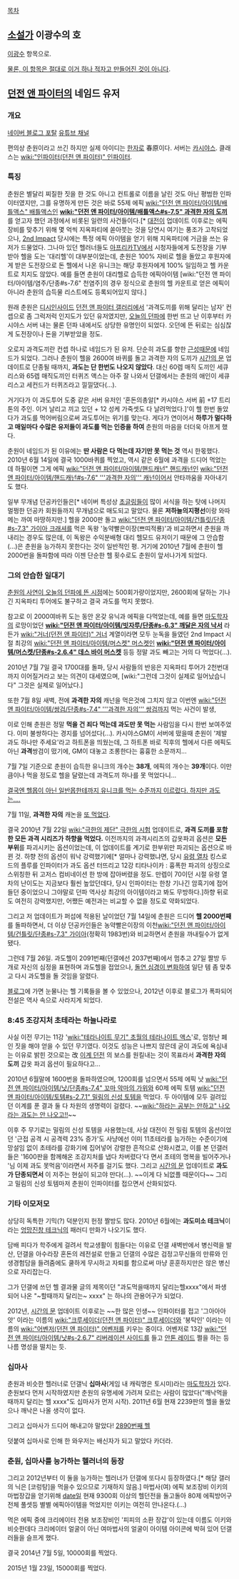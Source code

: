 [[목차]]

== [[소설가]] 이광수의 호 ==
[[이광수(소설가)|이광수]] 항목으로.

[[이거 하나 적자고 만든 것이 아닌 항목|물론, 이 항목은 절대로 이거 하나 적자고 만들어진 것이 아니다]].
== [[던전 앤 파이터]]의 네임드 유저 ==
=== 개요 ===
[http://blog.naver.com/fkwls4856 네이버 블로그 포탈]
[http://www.youtube.com/channel/UC0KNgSWkN_Oe-_pIFihxWcQ 유튜브 채널]

편의상 춘원이라고 쓰긴 하지만 실제 아이디는 [[한자]]로 春原이다. 서버는 [[카시야스]]. 클래스는 [[wiki:"인파이터(던전 앤 파이터)" 인파이터]].
=== 특징 ===
춘원은 별달리 찌질한 짓을 한 것도 아니고 컨트롤로 이름을 날린 것도 아닌 평범한 인파이터였지만, 그를 유명하게 만든 것은 바로 55제 에픽 [[wiki:"던전 앤 파이터/아이템/배틀액스" 배틀액스]]인 '''[[wiki:"던전 앤 파이터/아이템/배틀액스#s-7.5" 과격한 자의 도끼]]'''를 얻고자 했던 과정에서 비롯된 일련의 사건들이다.[* [[대전이]] 업데이트 이후로는 에픽 장비를 맞추기 위해 몇 억씩 지옥파티에 쏟아붓는 것을 당연시 여기는 풍조가 고착되었으나, [[2nd Impact]] 당시에는 특정 에픽 아이템을 얻기 위해 지옥파티에 거금을 쓰는 유저가 드물었다. 그나마 있던 헬러너들도 [[아프리카TV]]에서 시청자들에게 도전장을 기부받아 헬을 도는 '대리헬'이 대부분이었는데, 춘원은 100% 자비로 헬을 돌았고 후원자에게 받은 도전장으로 돈 헬에서 나온 유니크는 해당 후원자에게 100% 일임하고 헬 카운트로 치지도 않았다. 예를 들면 춘원이 대리헬로 습득한 에픽아이템 [wiki:"던전 앤 파이터/아이템/염주/단종#s-7.6" 천염주]의 경우 정식으로 춘원의 헬 카운트로 얻은 에픽이 아니라 춘원의 습득물 리스트에도 등록되어있지 않다.]

원래 춘원은 [[디시인사이드]] [[던전 앤 파이터 갤러리]]에서 '과격도끼를 위해 달리는 남자' 컨셉으로 좀 그럭저럭 인지도가 있던 유저였지만, [[오늘의 던파]]에 한번 뜨고 난 이후부터 카시야스 서버 내는 물론 던파 내에서도 상당한 유명인이 되었다. 오던에 뜬 뒤로는 심심찮게 도전장이나 돈을 기부받았을 정도.

오로지 과격도끼란 컨셉 하나로 네임드가 된 유저.  단순히 과도를 향한 [[근성]]때문에 네임드가 되었다. 그러나 춘원이 헬을 2600여 바퀴를 돌고 과격한 자의 도끼가 [[시간의 문]] 업데이트로 단종될 때까지, '''과도는 단 한번도 나오지 않았다'''. 대신 60렙 매직 도끼인 세큐리스와 65렙 매직도끼인 터퀴즈 액스는 아주 잘 나와서 던갤에서는 춘원의 애인이 세큐리스고 세컨드가 터퀴즈라고 낄낄댔다(...).

거기다가 이 과도투어 도중 같은 서버 유저인 '혼돈의총알[* 카시야스 서버 前 +17 트리톤의 주인. 이거 날리고 끼고 있던 + 12 성케 가죽셋도 다 날려먹었다.]'이 헬 한번 돌았다가 과도를 먹어버림으로써 과도투어는 위기를 맞는다. 게다가 연이어서 '''하루가 멀다하고 매일마다 수많은 유저들이 과도를 먹는 인증을 하여''' 춘원의 마음을 더더욱 아프게 했다.

춘원이 네임드가 된 이유에는 '''딴 사람은 다 먹는데 자기만 못 먹는 것''' 역시 한몫했다. 2010년 6월 14일에 결국 1000바퀴를 찍었고, 역시 같은 6월에 과격을 드디어 먹었는데 하필이면 그게 에픽 [[wiki:"던전 앤 파이터/아이템/핸드캐넌" 핸드캐넌]]인 [[wiki:"던전 앤 파이터/아이템/핸드캐넌#s-7.6" '''과격한 자의''' 캐넌]]이어서 안타까움을 자아내기도 했다. 

일부 무개념 던공카인들은[* 네이버 특성상 [[초글링]]들이 많이 서식을 하는 탓에 나머지 멀쩡한 던공카 회원들까지 무개념으로 매도되고 말았다. 물론 '''저하늘의지평선'''이랑 와따메는 까여 마땅하지만.] 헬을 2000판 돌고 [[wiki:"던전 앤 파이터/아이템/건틀릿/단종#s-7.3" 가이아 크래셔]]를 먹은 독왕 '농약빨은이장(쁘띠적룡)'과 비교하면서 춘원을 까내리는 경우도 많은데, 이 독왕은 수익분배형 대리 헬모드 유저이기 때문에 그 안습함(...)은 춘원을 능가하지 못한다는 것이 일반적인 평. 거기에 2010년 7월에 춘원이 헬 2000번을 돌파함에 따라 이젠 단순한 헬 횟수로도 춘원이 앞서나가게 되었다.

=== 그의 안습한 일대기 ===
[http://blog.naver.com/drk16/150086139175 춘원의 사연이 오늘의 던파에 뜬 시점]에는 500회가량이었지만, 2600회에 달하는 기나긴 지옥파티 투어에도 불구하고 결국 과도를 먹지 못했다. 

참고로 이 2000여바퀴 도는 동안 온갖 유닉과 에픽을 다먹었는데, 예를 들면 [[마도학자]]의 로망이었던 '''[[wiki:"던전 앤 파이터/아이템/빗자루/단종#s-6.3" 깨달은 자의 낙서]]''' 라든가 [[wiki:"거너(던전 앤 파이터)" 거너]] 계열이라면 모두 눈독을 들였던 2nd Impact 시절 최강의 [[wiki:"던전 앤 파이터/아이템/머스켓" 머스켓]]인 '''[[wiki:"던전 앤 파이터/아이템/머스켓/단종#s-2.6.4" 데스 바이 머스켓]]''' 등등 정말 과도 빼고는 거의 다 먹었다(...).

2010년 7월 7일 결국 1700대를 돌파, 당시 사람들의 반응은 지옥파티 투어가 2천번대까지 이어질거라고 보는 의견이 대세였으며, [wiki:"그런데 그것이 실제로 일어났습니다" 그것은 실제로 일어났다.]

또한 7월 8일 새벽, 전에 '''과격한 자의''' 캐넌을 먹은것에 그치지 않고 이번엔 [[wiki:"던전 앤 파이터/아이템/쌍검/단종#s-7.4" '''과격한 자의''' 쌍검]]까지 먹는 사건이 발생,

이로 인해 춘원은 정말 '''먹을 건 죄다 먹는데 과도만 못 먹는''' 사람임을 다시 한번 보여주었다. 이미 불쌍하다는 경지를 넘어섰다(...). 카시야스GM이 서버에 떴을때 춘원이 '제발 과도 하나만 주세요'라고 하트폰을 띄웠는데, 그 하트폰 바로 직후의 헬에서 다른 에픽도 아닌 '''과격'''쌍검이 떴기에, GM이 대놓고 조롱한다는 흉흉한 소문까지...

7월 7일 기준으로 춘원이 습득한 유니크의 개수는 '''38개''', 에픽의 개수는 '''39개'''이다. 이만큼이나 먹을 정도로 헬을 달렸는데 과격도끼 하나를 못 먹었다니...

[http://gall.dcinside.com/list.php?id=d_fighter&no=8380223&page=1&bbs= 결국엔 헬몹이 아닌 일반몹한테까지 유니크를 먹는 수준까지 이르렀다. 하지만 과도는....]

7월 11일, '''과격한 자의''' 캐논을 [http://gall.dcinside.com/list.php?id=d_fighter&no=8412015 또 먹었다]. 

결국 2010년 7월 22일 [[wiki:"극한의 제단" 극한의 시험]] 업데이트로, '''과격 도끼를 포함한 모든 과격 시리즈가 하향을 먹었다.''' 이전까지의 과격시리즈의 갑옷파괴 옵션은 '''모든 부위'''를 파괴시키는 옵션이었는데, 이 업데이트를 계기로 한부위만 파괴되는 옵션으로 바뀐 것. 하향 전의 옵션이 워낙 강력했기에[* 얼마나 강력했냐면, 당시 [[유령 열차]] 킹스로드의 플루를 인파이터가 과도 옵션 터뜨리고 12강 티타나이카 : 흉폭한 파괴의 상징으로 스위칭한 뒤 고저스 컴비네이션 한 방에 잡아버렸을 정도. 만렙이 70이던 시절 유령 열차의 난이도는 지금보다 훨씬 높았던데다, 당시 인파이터는 한창 기나긴 암흑기에 접어들던 중이었으니 그야말로 던파 역사상 최강의 아이템이라고 봐도 무방하다.]하향 뒤로도 여전히 강력했지만, 어쨌든 예전과는 비교할 수 없을 정도로 약화되었다.

그리고 저 업데이트가 퍼섭에 적용된 날이었던 7월 14일에 춘원은 드디어 '''헬 2000번째'''를 돌파하면서, 더 이상 던공카인들은 농약빨은이장의 이천[[wiki:"던전 앤 파이터/아이템/건틀릿/단종#s-7.3" 가이아]](정확히 1983번)와 비교하면서 춘원을 까내릴수가 없게 됐다. 

그런데 7월 26일. 과도헬이 2091번째(던갤에선 2037번째)에서 멈추고 27일 짤방 두개로 자신의 심정을 표현하며 과도헬을 접었으나, [http://gall.dcinside.com/list.php?id=d_fighter&no=8624881&page=2&bbs= 돌연 심경이 변화하여] 일단 템 좀 맞추고 다시 과도헬을 돌 것임을 알렸다. 

[http://blog.naver.com/fkwls4856 블로그]에 가면 눈물나는 헬 기록들을 볼 수 있었으나, 2012년 이후로 블로그가 폭파되어 전설은 역사 속으로 사라지게 되었다.
=== 8:45 조강지처 초테라는 하늘나라로 ===
사실 이전 무기는 11강 '[[wiki:"테라나이트 무기" 초월의 테라나이트 액스]]'로, 엄청난 폐인 짓을 해야 얻을 수 있던 무기였다. 이것도 성능은 나쁘지 않은데 굳이 과도에 욕심내는 이유로 밝힌 것으로는 改 [[이계 던전]] 의 보스를 원킬내는 것이 목표라서 '''과격한 자의 도끼''' 갑옷 파괴 옵션이 필요하다고...

2010년 6월말에 1600번을 돌파하였으며, 1200회를 넘으면서 55제 에픽 낫 [[wiki:"던전 앤 파이터/아이템/낫/단종#s-7.4" 꼬마 악마의 가위]]와 60제 에픽 토템 [[wiki:"던전 앤 파이터/아이템/토템#s-2.7.1" 밀림의 신성 토템]]을 먹었다. 두 아이템에 모두 걸려있던 이계를 푼 결과 둘 다 차원의 생명력이 걸렸다. ~~[[wiki:"하라는 공부는 안하고" 나오라는 과도는 안 나오고!!]]~~

이후 주 무기로는 밀림의 신성 토템을 사용했는데, 사실 대전이 전 밀림 토템의 옵션이었던 '근접 공격 시 공격력 23% 증가'도 사냥에선 이미 11초테라를 능가하는 수준이기에 망설임 없이 초테라를 강화기에 집어넣어 강렬한 흔적으로 산화시켰고, 이를 본 던갤러들은 '1600판을 함께해온 조강지처를 냅다 차버렸다'다 면서 초테의 명복을 빌어주거나 '님 이제 과도 못먹음'이라면서 저주를 걸기도 했다. 그리고 [[시간의 문]] 업데이트로 '''과도가 단종되면서''' 이 저주는 현실이 되고야 만다(...). ~~이게 다 뇌없플 때문이다~~ 그리고 밀림의 신성 토템마저 춘원이 인파이터를 접으면서 산화되었다.
=== 기타 이모저모 ===
상당히 독특한 기믹(?) 덕분인지 헌정 짤방도 많다. 2010년 6월에는 '''과도미소 테크닉'''이라는 [[엉망진창 테크닉]]의 패러디 만화가 나오기도 했다.

담배 피다가 학주에게 걸려서 학교생활이 힘들다는 이유로 던갤 새벽반에서 병신력을 발산, 던갤을 아수라장 혼돈의 레전설로 만들고 던갤의 수많은 검정고무신들의 만류와 인생경험담을 들려줌에도 쿨하게 무시하고 자퇴를 함으로써 마냥 훈훈하지만은 않은 병신으로 자리잡는다.

그가 던갤에 쓰던 헬 결과물 글의 제목이던 "과도먹을때까지 달리는헬{{{[}}}xxxx{{{]}}}"에서 파생되어 나온 "~할때까지 달리는~ {{{[}}}xxxx{{{]}}}" 는 하나의 관용어구가 되었다.

2012년, [[시간의 문]] 업데이트 이후로는 ~~한 많은 인생~~ 인파이터를 접고 '그아아아앗' 이라는 이름의 [[wiki:"크루세이더(던전 앤 파이터)" 크루세이더]]와 '붕탁인' 이라는 이름의 [[wiki:"어벤저(던전 앤 파이터)" 어벤저]]를 키우는 중이다. 어벤저로 13강 [[wiki:"던전 앤 파이터/아이템/낫#s-2.6.7" 리버레이션 사이드]]를 들고 [[안톤 레이드]] 쩔을 하는 등 나름 명성을 떨치는 듯. 
=== 십마사 ===
춘원과 비슷한 헬러너로 던갤닉 '''십마사'''(게임 내 캐릭명은 토시미)라는 [[마도학자]]가 있다. 춘원보다 먼저 시작하였지만 춘원의 유명세에 가려져 모르는 사람이 많았다("깨낙먹을때까지 달리는 헬 {{{[}}}xxxx{{{]}}}"도 십마사가 먼저 시작). 2011년 6월 현재 2239판의 헬을 돌았으나 깨낙은 나올 생각이 없다.

그리고 십마사가 드디어 해내고야 말았다! [http://gall.dcgame.in/list.php?id=d_fighter_new&no=2121907&page=1&bbs= 2890번째 헬]

덧붙여 십마사로 인해 한 와우저는 배신자가 되고 말았다 카더라.

=== 춘원, 십마사를 능가하는 헬러너의 등장 ===
그리고 2012년부터 이 둘을 능가하는 헬러너가 던갤에 또다시 등장하였다.[* 해당 갤러의 닉은 [코렁탕]을 먹을수 있으므로 기재하지 않음.] 마법사(여) 에픽 보조장비 이키의 마법장갑을 얻기위해 [[date]]일 현재 9300회 이상의 헬던전을 돌고돌아 80제 에픽방어구 전체 풀셋등 별별 에픽아이템을 먹었지만 이키는 여전히 안나온다.(...)

먹은 에픽 중에 크리에이터 전용 보조장비인 '피피의 소환 장갑'이 있는데 이름도 이키와 비슷한데다 크리에이터 얼굴이 아닌 여마법사의 얼굴이 아이템 아이콘에 박혀 있어 던갤러들을 슬프게 했다.

결국 2014년 7월 5일, 10000회를 찍었다.

2015년 1월 23일, 15000회를 찍었다.
